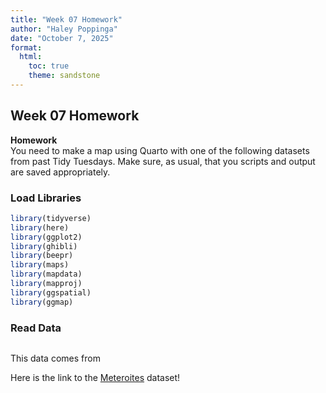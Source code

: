```yaml
---
title: "Week 07 Homework"
author: "Haley Poppinga"
date: "October 7, 2025"
format: 
  html:
    toc: true
    theme: sandstone
---
```


## Week 07 Homework

**Homework**  
You need to make a map using Quarto with one of the following datasets from past Tidy Tuesdays. Make sure, as usual, that you scripts and output are saved appropriately.  



### Load Libraries
```r
library(tidyverse)
library(here)
library(ggplot2)
library(ghibli) 
library(beepr)
library(maps)
library(mapdata)
library(mapproj)
library(ggspatial)
library(ggmap)
```



### Read Data
```r

```
This data comes from 

Here is the link to the [Meteroites](https://github.com/rfordatascience/tidytuesday/tree/main/data/2019/2019-06-11) dataset!  


```r

```









